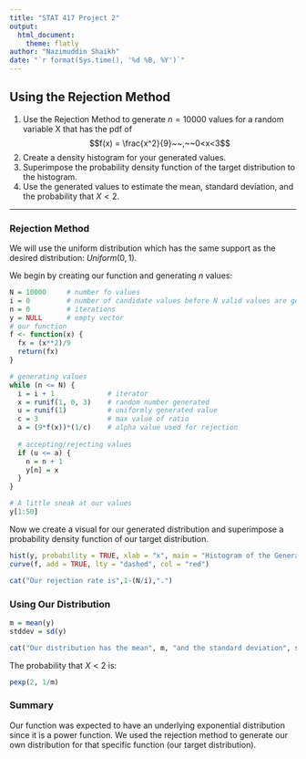 ```yaml
---
title: "STAT 417 Project 2"
output: 
  html_document:
    theme: flatly
author: "Nazimuddin Shaikh"
date: "`r format(Sys.time(), '%d %B, %Y')`"
---
```


## Using the Rejection Method

1. Use the Rejection Method to generate $n = 10000$ values for a random variable X that has the pdf of $$f(x) = \frac{x^2}{9}~~,~~0<x<3$$
2. Create a density histogram for your generated values.
3. Superimpose the probability density function of the target distribution to the histogram.
4. Use the generated values to estimate the mean, standard deviation, and the probability that $X<2$.

---

### Rejection Method

We will use the uniform distribution which has the same support as the desired distribution: $Uniform(0,1)$.

We begin by creating our function and generating $n$ values:

```r
N = 10000     # number fo values
i = 0         # number of candidate values before N valid values are generated using the proposal distribution
n = 0         # iterations
y = NULL      # empty vector
# our function
f <- function(x) {
  fx = (x**2)/9
  return(fx)
}

# generating values
while (n <= N) {
  i = i + 1             # iterator
  x = runif(1, 0, 3)    # random number generated
  u = runif(1)          # uniformly generated value
  c = 3                 # max value of ratio
  a = (9*f(x))*(1/c)    # alpha value used for rejection
  
  # accepting/rejecting values
  if (u <= a) {
    n = n + 1
    y[n] = x
  }
}

# A little sneak at our values
y[1:50]
```

Now we create a visual for our generated distribution and superimpose a probability density function of our target distribution.

```r
hist(y, probability = TRUE, xlab = "x", main = "Histogram of the Generated Sample")
curve(f, add = TRUE, lty = "dashed", col = "red")
```

```r
cat("Our rejection rate is",1-(N/i),".")
```

### Using Our Distribution

```r
m = mean(y)
stddev = sd(y)

cat("Our distribution has the mean", m, "and the standard deviation", stddev)
```

The probability that $X<2$ is:
```r
pexp(2, 1/m)
```

### Summary

Our function was expected to have an underlying exponential distribution since it is a power function. We used the rejection method to generate our own distribution for that specific function (our target distribution). 